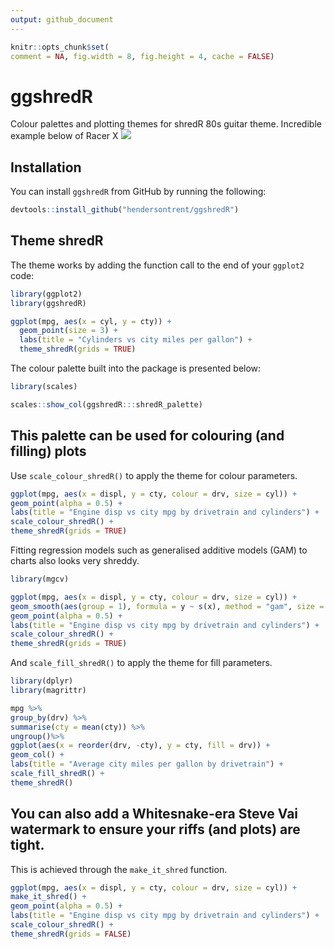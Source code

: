 ```yaml
---
output: github_document
---
```


```r
knitr::opts_chunk$set(
comment = NA, fig.width = 8, fig.height = 4, cache = FALSE)
```

# ggshredR

Colour palettes and plotting themes for shredR 80s guitar theme. Incredible example below of Racer X ![](https://github.com/hendersontrent/ggshredR/blob/master/racerx.jpg)

## Installation

You can install `ggshredR` from GitHub by running the following:

```r
devtools::install_github("hendersontrent/ggshredR")
```

## Theme shredR

The theme works by adding the function call to the end of your `ggplot2` code:

```r
library(ggplot2)
library(ggshredR)

ggplot(mpg, aes(x = cyl, y = cty)) +
  geom_point(size = 3) +
  labs(title = "Cylinders vs city miles per gallon") +
  theme_shredR(grids = TRUE)
```

The colour palette built into the package is presented below:

```r
library(scales)

scales::show_col(ggshredR:::shredR_palette)
```

## This palette can be used for colouring (and filling) plots

Use `scale_colour_shredR()` to apply the theme for colour parameters.

```r
ggplot(mpg, aes(x = displ, y = cty, colour = drv, size = cyl)) +
geom_point(alpha = 0.5) +
labs(title = "Engine disp vs city mpg by drivetrain and cylinders") +
scale_colour_shredR() +
theme_shredR(grids = TRUE)
```

Fitting regression models such as generalised additive models (GAM) to charts also looks very shreddy.

```r
library(mgcv)

ggplot(mpg, aes(x = displ, y = cty, colour = drv, size = cyl)) +
geom_smooth(aes(group = 1), formula = y ~ s(x), method = "gam", size = 1) +
geom_point(alpha = 0.5) +
labs(title = "Engine disp vs city mpg by drivetrain and cylinders") +
scale_colour_shredR() +
theme_shredR(grids = TRUE)
```

And `scale_fill_shredR()` to apply the theme for fill parameters.

```r
library(dplyr)
library(magrittr)

mpg %>%
group_by(drv) %>%
summarise(cty = mean(cty)) %>%
ungroup()%>%
ggplot(aes(x = reorder(drv, -cty), y = cty, fill = drv)) +
geom_col() +
labs(title = "Average city miles per gallon by drivetrain") +
scale_fill_shredR() +
theme_shredR()
```

## You can also add a Whitesnake-era Steve Vai watermark to ensure your riffs (and plots) are tight.

This is achieved through the `make_it_shred` function.

```r
ggplot(mpg, aes(x = displ, y = cty, colour = drv, size = cyl)) +
make_it_shred() +
geom_point(alpha = 0.5) +
labs(title = "Engine disp vs city mpg by drivetrain and cylinders") +
scale_colour_shredR() +
theme_shredR(grids = FALSE)
```
